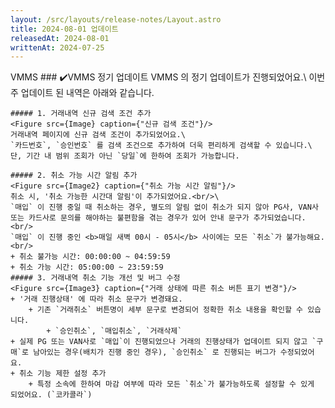 ```yaml
---
layout: /src/layouts/release-notes/Layout.astro
title: 2024-08-01 업데이트
releasedAt: 2024-08-01
writtenAt: 2024-07-25
---
```



<Frame>
    <Badge style={'web'}>VMMS</Badge>
    ### ✔️VMMS 정기 업데이트
    VMMS 의 정기 업데이트가 진행되었어요.\
    이번 주 업데이트 된 내역은 아래와 같습니다.
    <br/>

    ##### 1. 거래내역 신규 검색 조건 추가
    <Figure src={Image} caption={"신규 검색 조건"}/>
    거래내역 페이지에 신규 검색 조건이 추가되었어요.\
    `카드번호`, `승인번호` 를 검색 조건으로 추가하여 더욱 편리하게 검색할 수 있습니다.\
    단, 기간 내 범위 조회가 아닌 `당일`에 한하여 조회가 가능합니다.

    ##### 2. 취소 가능 시간 알림 추가
    <Figure src={Image2} caption={"취소 가능 시간 알림"}/>
    취소 시, '취소 가능한 시간대 알림'이 추가되었어요.<br/>\
    `매입` 이 진행 중일 때 취소하는 경우, 별도의 알림 없이 취소가 되지 않아 PG사, VAN사 또는 카드사로 문의를 해야하는 불편함을 겪는 경우가 있어 안내 문구가 추가되었습니다.
    <br/>
    `매입` 이 진행 중인 <b>매일 새벽 00시 - 05시</b> 사이에는 모든 `취소`가 불가능해요.
    <br/>
    + 취소 불가능 시간: 00:00:00 ~ 04:59:59
    + 취소 가능 시간: 05:00:00 ~ 23:59:59
    ##### 3. 거래내역 취소 기능 개선 및 버그 수정
    <Figure src={Image3} caption={"거래 상태에 따른 취소 버튼 표기 변경"}/>
    + '거래 진행상태' 에 따라 취소 문구가 변경돼요.
        + 기존 `거래취소` 버튼명이 세부 문구로 변경되어 정확한 취소 내용을 확인할 수 있습니다.
            + `승인취소`, `매입취소`, `거래삭제`
    + 실제 PG 또는 VAN사로 `매입`이 진행되었으나 거래의 진행상태가 업데이트 되지 않고 `구매`로 남아있는 경우(배치가 진행 중인 경우), `승인취소` 로 진행되는 버그가 수정되었어요.
    + 취소 기능 제한 설정 추가
        + 특정 소속에 한하여 마감 여부에 따라 모든 `취소`가 불가능하도록 설정할 수 있게 되었어요. (`코카콜라`)
</Frame>